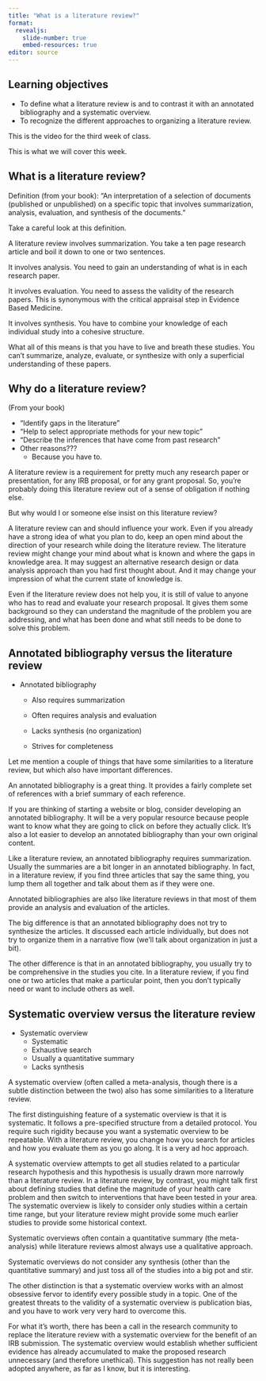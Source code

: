 ```yaml
---
title: "What is a literature review?"
format: 
  revealjs:
    slide-number: true
    embed-resources: true
editor: source
---
```


## Learning objectives

-   To define what a literature review is and to contrast it with an annotated bibliography and a systematic overview.
-   To recognize the different approaches to organizing a literature review.

::: notes
This is the video for the third week of class. 

This is what we will cover this week.
:::

## What is a literature review? 

Definition (from your book): "An interpretation of a selection of documents (published or unpublished) on a specific topic that involves summarization, analysis, evaluation, and synthesis of the documents."

::: notes
Take a careful look at this definition.

A literature review involves summarization. You take a ten page research article and boil it down to one or two sentences.

It involves analysis. You need to gain an understanding of what is in each research paper.

It involves evaluation. You need to assess the validity of the research papers. This is synonymous with the critical appraisal step in Evidence Based Medicine.

It involves synthesis. You have to combine your knowledge of each individual study into a cohesive structure.

What all of this means is that you have to live and breath these studies. You can't summarize, analyze, evaluate, or synthesize with only a superficial understanding of these papers.
:::


## Why do a literature review?

(From your book)

-   "Identify gaps in the literature"
-   "Help to select appropriate methods for your new topic"
-   "Describe the inferences that have come from past research"
-   Other reasons???
    -   Because you have to.


::: notes
A literature review is a requirement for pretty much any research paper or presentation, for any IRB proposal, or for any grant proposal. So, you're probably doing this literature review out of a sense of obligation if nothing else.

But why would I or someone else insist on this literature review?

A literature review can and should influence your work. Even if you already have a strong idea of what you plan to do, keep an open mind about the direction of your research while doing the literature review. The literature review might change your mind about what is known and where the gaps in knowledge area. It may suggest an alternative research design or data analysis approach than you had first thought about. And it may change your impression of what the current state of knowledge is.

Even if the literature review does not help you, it is still of value to anyone who has to read and evaluate your research proposal. It gives them some background so they can understand the magnitude of the problem you are addressing, and what has been done and what still needs to be done to solve this problem.

:::

## Annotated bibliography versus the literature review 

-   Annotated bibliography

    -   Also requires summarization
  
    -   Often requires analysis and evaluation
  
    -   Lacks synthesis (no organization)

    -   Strives for completeness

::: notes
Let me mention a couple of things that have some similarities to a literature review, but which also have important differences.

An annotated bibliography is a great thing. It provides a fairly complete set of references with a brief summary of each reference. 

If you are thinking of starting a website or blog, consider developing an annotated bibliography. It will be a very popular resource because people want to know what they are going to click on before they actually click. It's also a lot easier to develop an annotated bibliography than your own original content.

Like a literature review, an annotated bibliography requires summarization. Usually the summaries are a bit longer in an annotated bibliography. In fact, in a literature review, if you find three articles that say the same thing, you lump them all together and talk about them as if they were one.

Annotated bibliographies are also like literature reviews in that most of them provide an analysis and evaluation of the articles.

The big difference is that an annotated bibliography does not try to synthesize the articles. It discussed each article individually, but does not try to organize them in a narrative flow (we'll talk about organization in just a bit).

The other difference is that in an annotated bibliography, you usually try to be comprehensive in the studies you cite. In a literature review, if you find one or two articles that make a particular point, then you don't typically need or want to include others as well.
:::


## Systematic overview versus the literature review

-   Systematic overview
    -   Systematic
    -   Exhaustive search
    -   Usually a quantitative summary
    -   Lacks synthesis

::: notes
A systematic overview (often called a meta-analysis, though there is a subtle distinction between the two) also has some similarities to a literature review.

The first distinguishing feature of a systematic overview is that it is systematic. It follows a pre-specified structure from a detailed protocol.  You require such rigidity because you want a systematic overview to be repeatable. With a literature review, you change how you search for articles and how you evaluate them as you go along. It is a very ad hoc approach.

A systematic overview attempts to get all studies related to a particular research hypothesis and this hypothesis is usually drawn more narrowly than a literature review. In a literature review, by contrast, you might talk first about defining studies that define the magnitude of your health care problem and then switch to interventions that have been tested in your area. The systematic overview is likely to consider only studies within a certain time range, but your literature review might provide some much earlier studies to provide some historical context.

Systematic overviews often contain a quantitative summary (the meta-analysis) while literature reviews almost always use a qualitative approach.

Systematic overviews do not consider any synthesis (other than the quantitative summary) and just toss all of the studies into a big pot and stir.

The other distinction is that a systematic overview works with an almost obsessive fervor to identify every possible study in a topic. One of the greatest threats to the validity of a systematic overview is publication bias, and you have to work very very hard to overcome this.

For what it's worth, there has been a call in the research community to replace the literature review with a systematic overview for the benefit of an IRB submission. The systematic overview would establish whether sufficient evidence has already accumulated to make the proposed research unnecessary (and therefore unethical). This suggestion has not really been adopted anywhere, as far as I know, but it is interesting.
:::
